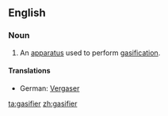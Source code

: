 ==English==
===Noun===
{{en-noun}}

# An [[apparatus]] used to perform [[gasification]].

====Translations====
*German: [[Vergaser]] {{m}}

[[ta:gasifier]]
[[zh:gasifier]]